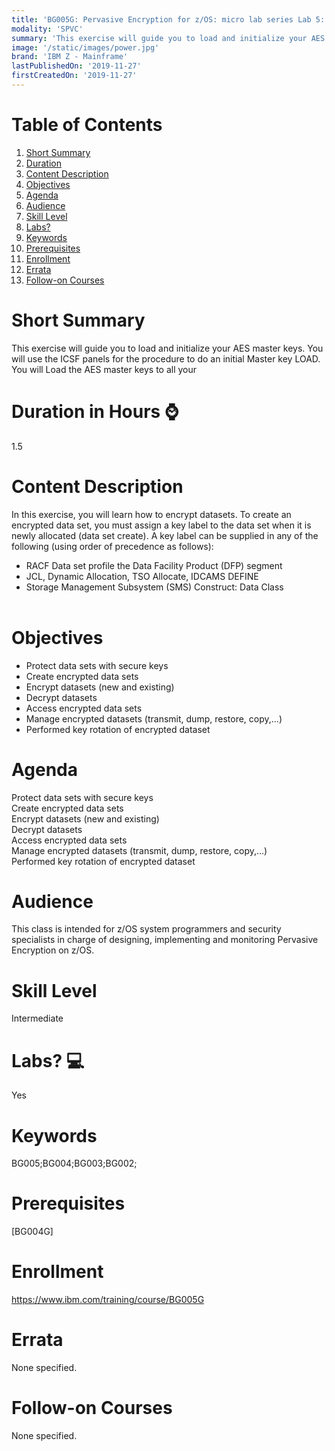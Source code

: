 ```yaml
---
title: 'BG005G: Pervasive Encryption for z/OS: micro lab series Lab 5: Implement dataset encryption policy, encrypt and decrypt data sets'
modality: 'SPVC'
summary: 'This exercise will guide you to load and initialize your AES master keys. You will use the ICSF panels for the procedure to do an initial Master key LOAD. You will Load the AES master keys to all your'
image: '/static/images/power.jpg'
brand: 'IBM Z - Mainframe'
lastPublishedOn: '2019-11-27'
firstCreatedOn: '2019-11-27'
---
```

# Table of Contents
1.  [Short Summary](#short-summary)
2.  [Duration](#duration-in-hours-)
3.  [Content Description](#content-description)
4.  [Objectives](#objectives)
5.  [Agenda](#agenda)
6.  [Audience](#audience)
7.  [Skill Level](#skill-level)
8.  [Labs?](#labs-)
9.  [Keywords](#keywords)
10. [Prerequisites](#prerequisites)
11. [Enrollment](#enrollment)
12. [Errata](#errata)
13. [Follow-on Courses](#follow-on-courses)

# Short Summary
This exercise will guide you to load and initialize your AES master keys. You will use the ICSF panels for the procedure to do an initial Master key LOAD. You will Load the AES master keys to all your

# Duration in Hours ⌚
1.5

# Content Description
<p>In this exercise, you will learn how to encrypt datasets. To create an encrypted data set, you must assign a key label to the data set when it is newly allocated (data set create). A key label can be supplied in any of the following (using order of precedence as follows):&nbsp;</p><ul><li>RACF Data set profile the Data Facility Product (DFP) segment&nbsp;</li><li>JCL, Dynamic Allocation, TSO Allocate, IDCAMS DEFINE&nbsp;</li><li>Storage Management Subsystem (SMS) Construct: Data Class&nbsp;<br/>&nbsp;</li></ul>

# Objectives
<ul><li>Protect data sets with secure keys&nbsp;</li><li>Create encrypted data sets&nbsp;</li><li>Encrypt datasets (new and existing)&nbsp;</li><li>Decrypt datasets&nbsp;</li><li>Access encrypted data sets &nbsp;</li><li>Manage encrypted datasets (transmit, dump, restore, copy,...)&nbsp;</li><li>Performed key rotation of encrypted dataset</li></ul>

# Agenda
<p>Protect data sets with secure keys&nbsp;<br/>Create encrypted data sets&nbsp;<br/>Encrypt datasets (new and existing)&nbsp;<br/>Decrypt datasets&nbsp;<br/>Access encrypted data sets &nbsp;<br/>Manage encrypted datasets (transmit, dump, restore, copy,...)&nbsp;<br/>Performed key rotation of encrypted dataset</p>

# Audience
<p>This class is intended for z/OS system programmers and security specialists in charge of designing, implementing and monitoring Pervasive Encryption on z/OS.</p>

# Skill Level
Intermediate

# Labs? 💻
Yes

# Keywords
BG005;BG004;BG003;BG002;

# Prerequisites
<p>[BG004G]</p>

# Enrollment
https://www.ibm.com/training/course/BG005G

# Errata
None specified.

# Follow-on Courses
None specified.

